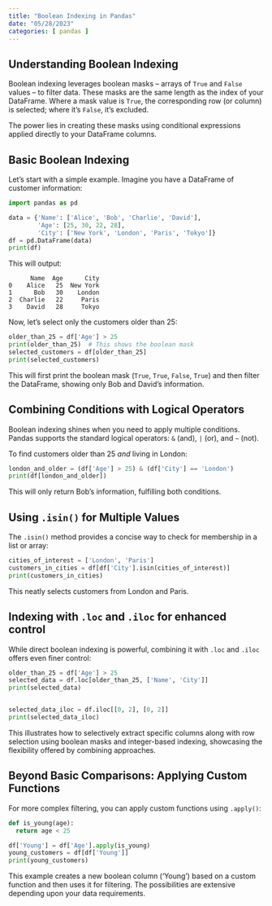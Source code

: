 ```yaml
---
title: "Boolean Indexing in Pandas"
date: "05/28/2023"
categories: [ pandas ]
---
```


## Understanding Boolean Indexing

Boolean indexing leverages boolean masks – arrays of `True` and `False` values – to filter data.  These masks are the same length as the index of your DataFrame.  Where a mask value is `True`, the corresponding row (or column) is selected; where it's `False`, it's excluded.

The power lies in creating these masks using conditional expressions applied directly to your DataFrame columns.


## Basic Boolean Indexing

Let's start with a simple example.  Imagine you have a DataFrame of customer information:

```python
import pandas as pd

data = {'Name': ['Alice', 'Bob', 'Charlie', 'David'],
        'Age': [25, 30, 22, 28],
        'City': ['New York', 'London', 'Paris', 'Tokyo']}
df = pd.DataFrame(data)
print(df)
```

This will output:

```
      Name  Age      City
0    Alice   25  New York
1      Bob   30    London
2  Charlie   22     Paris
3    David   28     Tokyo
```

Now, let's select only the customers older than 25:

```python
older_than_25 = df['Age'] > 25
print(older_than_25)  # This shows the boolean mask
selected_customers = df[older_than_25]
print(selected_customers)
```

This will first print the boolean mask (`True`, `True`, `False`, `True`) and then filter the DataFrame, showing only Bob and David's information.


## Combining Conditions with Logical Operators

Boolean indexing shines when you need to apply multiple conditions.  Pandas supports the standard logical operators: `&` (and), `|` (or), and `~` (not).

To find customers older than 25 *and* living in London:

```python
london_and_older = (df['Age'] > 25) & (df['City'] == 'London')
print(df[london_and_older])
```

This will only return Bob's information, fulfilling both conditions.


##  Using `.isin()` for Multiple Values

The `.isin()` method provides a concise way to check for membership in a list or array:

```python
cities_of_interest = ['London', 'Paris']
customers_in_cities = df[df['City'].isin(cities_of_interest)]
print(customers_in_cities)
```

This neatly selects customers from London and Paris.


##  Indexing with `.loc` and `.iloc` for enhanced control

While direct boolean indexing is powerful, combining it with `.loc` and `.iloc` offers even finer control:

```python
older_than_25 = df['Age'] > 25
selected_data = df.loc[older_than_25, ['Name', 'City']]
print(selected_data)


selected_data_iloc = df.iloc[[0, 2], [0, 2]]
print(selected_data_iloc)

```

This illustrates how to selectively extract specific columns along with row selection using boolean masks and integer-based indexing, showcasing the flexibility offered by combining approaches.



##  Beyond Basic Comparisons:  Applying Custom Functions

For more complex filtering, you can apply custom functions using `.apply()`:


```python
def is_young(age):
  return age < 25

df['Young'] = df['Age'].apply(is_young)
young_customers = df[df['Young']]
print(young_customers)
```

This example creates a new boolean column ('Young') based on a custom function and then uses it for filtering.  The possibilities are extensive depending upon your data requirements.

